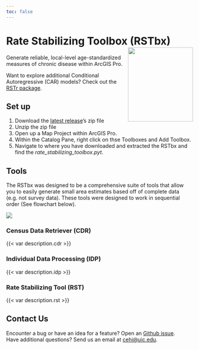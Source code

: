 ```yaml
---
toc: false
---
```


# Rate Stabilizing Toolbox (RSTbx) <img src="photos/general/logo.png" width = "175" height = "200" align="right" />

Generate reliable, local-level age-standardized measures of chronic disease within ArcGIS Pro.

Want to explore additional Conditional Autoregressive (CAR) models? Check
out the [RSTr package](https://github.com/CEHI-code-repos/RSTr).

## Set up

1.  Download the [latest release](https://github.com/CEHI-code-repos/RateStabilizingToolbox/releases/latest)'s zip file
2.  Unzip the zip file
3.  Open up a Map Project within ArcGIS Pro. 
4.  Within the Catalog Pane, right click on thse Toolboxes and Add Toolbox. 
5.  Navigate to where you have downloaded and extracted the RSTbx and find the *rate_stabilizing_toolbox.pyt*.  

## Tools

The RSTbx was designed to be a comprehensive suite of tools that 
allow you to easily generate small area estimates based off of 
complete data (e.g. not survey data). These tools were designed to
work in sequential order (See flowchart below).

![](photos/general/flowchart.png){fig-align="center"}

### Census Data Retriever (CDR)

{{< var description.cdr >}}

### Individual Data Processing (IDP)

{{< var description.idp >}}

### Rate Stabilizing Tool (RST)

{{< var description.rst >}}

## Contact Us

Encounter a bug or have an idea for a feature? Open an [Github issue](https://github.com/CEHI-code-repos/RateStabilizingToolbox/issues/new/choose).  
Have additional questions? Send us an email at [cehi@uic.edu](mailto:cehi@uic.edu).
